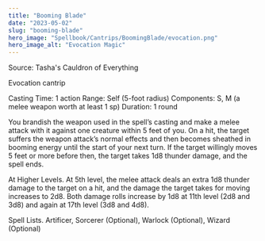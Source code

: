 ```yaml
---
title: "Booming Blade"
date: "2023-05-02"
slug: "booming-blade"
hero_image: "Spellbook/Cantrips/BoomingBlade/evocation.png"
hero_image_alt: "Evocation Magic"
---
```


Source: Tasha's Cauldron of Everything

Evocation cantrip

Casting Time: 1 action
Range: Self (5-foot radius)
Components: S, M (a melee weapon worth at least 1 sp)
Duration: 1 round

You brandish the weapon used in the spell’s casting and make a melee attack with it against one 
creature within 5 feet of you. On a hit, the target suffers the weapon attack’s normal effects 
and then becomes sheathed in booming energy until the start of your next turn. If the target 
willingly moves 5 feet or more before then, the target takes 1d8 thunder damage, and the spell ends.

At Higher Levels. At 5th level, the melee attack deals an extra 1d8 thunder damage to the target 
on a hit, and the damage the target takes for moving increases to 2d8. Both damage rolls increase
by 1d8 at 11th level (2d8 and 3d8) and again at 17th level (3d8 and 4d8).

Spell Lists. Artificer, Sorcerer (Optional), Warlock (Optional), Wizard (Optional)